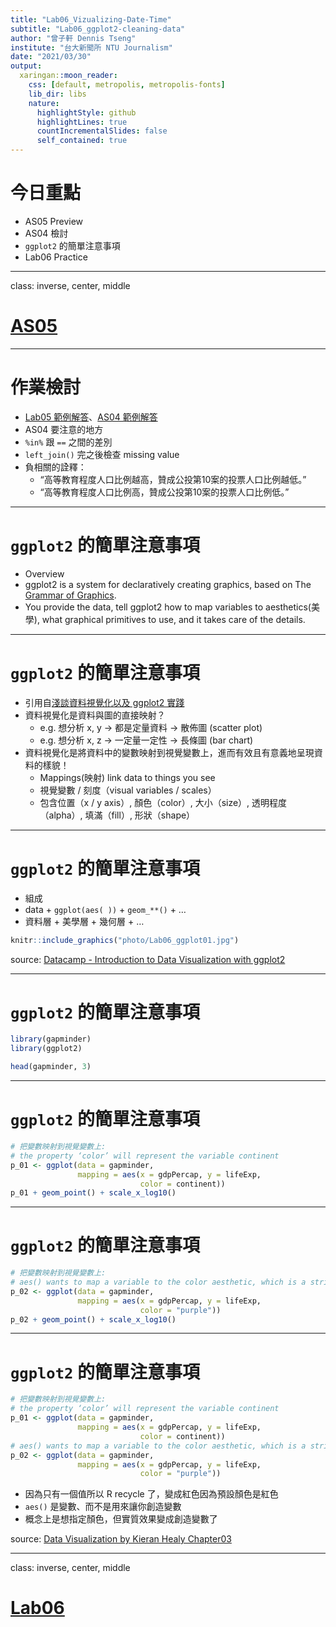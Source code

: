 ```yaml
---
title: "Lab06_Vizualizing-Date-Time"
subtitle: "Lab06_ggplot2-cleaning-data"
author: "曾子軒 Dennis Tseng"
institute: "台大新聞所 NTU Journalism"
date: "2021/03/30"
output:
  xaringan::moon_reader:
    css: [default, metropolis, metropolis-fonts]
    lib_dir: libs
    nature:
      highlightStyle: github
      highlightLines: true
      countIncrementalSlides: false
      self_contained: true
---
```

<style type="text/css">

.remark-slide-content {
    padding: 1em 1em 1em 1em;
    font-size: 28px;
}

.my-one-page-font {
  padding: 1em 1em 1em 1em;
  font-size: 20px;
  /*xaringan::inf_mr()*/
}

</style>


# 今日重點

- AS05 Preview
- AS04 檢討
- `ggplot2` 的簡單注意事項
- Lab06 Practice

---

class: inverse, center, middle

# [AS05](https://p4css.github.io/R4CSS_TA/AS05_Visualizing-Date-Time.html)

---

# 作業檢討

- [Lab05 範例解答](https://p4css.github.io/R4CSS_TA/Lab05_Homework_Data-Manipulation-Joining_ref)、[AS04 範例解答](https://p4css.github.io/R4CSS_TA/AS04_Data-Manipulation-Joining_ref.html)
- AS04 要注意的地方
 - `%in%` 跟 `==` 之間的差別
 - `left_join()` 完之後檢查 missing value
 - 負相關的詮釋：
     - "高等教育程度人口比例越高，贊成公投第10案的投票人口比例越低。"
     - "高等教育程度人口比例高，贊成公投第10案的投票人口比例低。"

---

# `ggplot2` 的簡單注意事項

- Overview
 - ggplot2 is a system for declaratively creating graphics, based on The [Grammar of Graphics](https://byrneslab.net/classes/biol607/readings/wickham_layered-grammar.pdf). 
 - You provide the data, tell ggplot2 how to map variables to aesthetics(美學), what graphical primitives to use, and it takes care of the details.

---

# `ggplot2` 的簡單注意事項

- 引用自[淺談資料視覺化以及 ggplot2 實踐](https://leemeng.tw/data-visualization-from-matplotlib-to-ggplot2.html)
 - 資料視覺化是資料與圖的直接映射？
     - e.g. 想分析 x, y -> 都是定量資料 -> 散佈圖 (scatter plot)
     - e.g. 想分析 x, z -> 一定量一定性 -> 長條圖 (bar chart)
 - 資料視覺化是將資料中的變數映射到視覺變數上，進而有效且有意義地呈現資料的樣貌！
     - Mappings(映射) link data to things you see
     - 視覺變數 / 刻度（visual variables / scales）
     - 包含位置（x / y axis）, 顏色（color）, 大小（size）, 透明程度（alpha）, 填滿（fill）, 形狀（shape）

---

# `ggplot2` 的簡單注意事項

- 組成
 - data + `ggplot(aes( ))` + `geom_**()` + ...
 - 資料層 + 美學層 + 幾何層 + ...

```r
knitr::include_graphics("photo/Lab06_ggplot01.jpg")
```

source: [Datacamp - Introduction to Data Visualization with ggplot2](https://www.datacamp.com/courses/data-visualization-with-ggplot2-1)

---

# `ggplot2` 的簡單注意事項

```r
library(gapminder)
library(ggplot2)

head(gapminder, 3)
```

---

# `ggplot2` 的簡單注意事項

```r
# 把變數映射到視覺變數上: 
# the property ‘color’ will represent the variable continent
p_01 <- ggplot(data = gapminder,
               mapping = aes(x = gdpPercap, y = lifeExp,
                             color = continent))
p_01 + geom_point() + scale_x_log10()
```

---

# `ggplot2` 的簡單注意事項

```r
# 把變數映射到視覺變數上: 
# aes() wants to map a variable to the color aesthetic, which is a string "purple"
p_02 <- ggplot(data = gapminder,
               mapping = aes(x = gdpPercap, y = lifeExp,
                             color = "purple"))
p_02 + geom_point() + scale_x_log10()
```

---

# `ggplot2` 的簡單注意事項

```r
# 把變數映射到視覺變數上: 
# the property ‘color’ will represent the variable continent
p_01 <- ggplot(data = gapminder,
               mapping = aes(x = gdpPercap, y = lifeExp,
                             color = continent))
# aes() wants to map a variable to the color aesthetic, which is a string "purple"
p_02 <- ggplot(data = gapminder,
               mapping = aes(x = gdpPercap, y = lifeExp,
                             color = "purple"))
```

- 因為只有一個值所以 R recycle 了，變成紅色因為預設顏色是紅色
- `aes()` 是變數、而不是用來讓你創造變數
- 概念上是想指定顏色，但實質效果變成創造變數了

source: [Data Visualization by Kieran Healy Chapter03](https://socviz.co/)

---

class: inverse, center, middle

# [Lab06](https://p4css.github.io/R4CSS_TA/Lab06_Homework_Visualizing-Date-Time.html)


